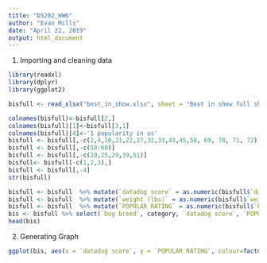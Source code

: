 ```yaml
---
title: "DS202_HW6"
author: "Evan Mills"
date: "April 22, 2019"
output: html_document
---
```


1) Importing and cleaning data
```r
library(readxl)
library(dplyr)
library(ggplot2)

bisfull <- read_xlsx("best_in_show.xlsx", sheet = "Best in show full sheet")

colnames(bisfull)<-bisfull[2,]
colnames(bisfull)[1]<-bisfull[3,1]
colnames(bisfull)[4]<-'1 popularity in us'
bisfull <- bisfull[,-c(2,4,10,21,22,27,32,33,43,45,58, 69, 70, 71, 72)]
bisfull <- bisfull[,-c(58:60)]
bisfull <- bisfull[,-c(20,25,29,39,51)]
bisfull<- bisfull[-c(1,2,3),]
bisfull <- bisfull[,-4]
str(bisfull)
```

```r
bisfull <- bisfull  %>% mutate(`datadog score` = as.numeric(bisfull$`datadog score`))
bisfull <- bisfull  %>% mutate(`weight (lbs)` = as.numeric(bisfull$`weight (lbs)`))
bisfull <- bisfull  %>% mutate(`POPULAR RATING` = as.numeric(bisfull$`POPULAR RATING`))
bis <- bisfull %>% select(`Dog breed`, category, `datadog score`, `POPULAR RATING`, `intelligence category`, `weight (lbs)`)
head(bis)
```

2) Generating Graph
```r
ggplot(bis, aes(x = `datadog score`, y = `POPULAR RATING`, colour=factor(category), size = `weight (lbs)`, shape = factor(`intelligence category`), label = factor(`Dog breed`))) + geom_point() + geom_label()
```



